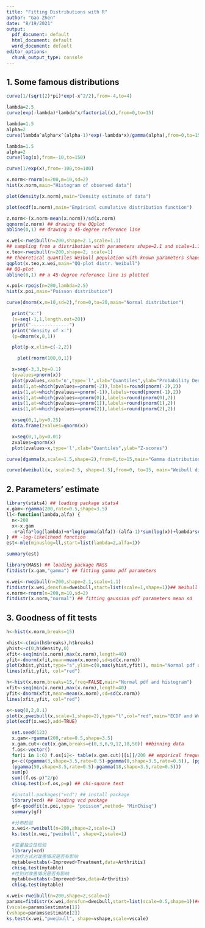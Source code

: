 ```yaml
---
title: "Fitting Distributions with R"
author: "Gao Zhen"
date: "8/19/2021"
output:
  pdf_document: default
  html_document: default
  word_document: default
editor_options: 
  chunk_output_type: console
---
```


## 1. Some famous distributions
```r
curve(1/(sqrt(2)*pi)*exp(-x^2/2),from=-4,to=4)
```
```r
lambda=2.5
curve(exp(-lambda)*lambda^x/factorial(x),from=0,to=15)
```
```r
lambda=1.5
alpha=2
curve(lambda^alpha*x^(alpha-1)*exp(-lambda*x)/gamma(alpha),from=0,to=15)
```
```r
lambda=1.5
alpha=2
curve(log(x),from=-10,to=150)
```

```r
curve(1/exp(x),from=-100,to=100)
```


```r
x.norm<-rnorm(n=200,m=10,sd=2)
hist(x.norm,main="Histogram of observed data")

```

```r
plot(density(x.norm),main="Density estimate of data")
```
```r
plot(ecdf(x.norm),main="Empirical cumulative distribution function")
```

```r
z.norm<-(x.norm-mean(x.norm))/sd(x.norm) 
qqnorm(z.norm) ## drawing the QQplot 
abline(0,1) ## drawing a 45-degree reference line
```

```r
x.wei<-rweibull(n=200,shape=2.1,scale=1.1) 
## sampling from a distribution with parameters shape=2.1 and scale=1.1 
x.teo<-rweibull(n=200,shape=2, scale=1) 
## theoretical quantiles Weibull population with known parameters shape=2 e scale=1 
qqplot(x.teo,x.wei,main="QQ-plot distr. Weibull") 
## QQ-plot 
abline(0,1) ## a 45-degree reference line is plotted
```
```r
x.poi<-rpois(n=200,lambda=2.5)
hist(x.poi,main="Poisson distribution")
```

```r
curve(dnorm(x,m=10,sd=2),from=0,to=20,main="Normal distribution")
```

```r
  print("x:")
  (x=seq(-1,1,length.out=20))
  print("--------------")
  print("density of x:")
  (p=dnorm(x,0,1))
```

```r
  plot(p~x,xlim=c(-2,2))
```  

```r
    plot(rnorm(100,0,1))
```  

```r
  x=seq(-3,3,by=0.1)
  (pvalues=pnorm(x))
  plot(pvalues,xaxt='n',type='l',xlab="Quantiles",ylab="Probability Density")
  axis(1,at=which(pvalues==pnorm(-2)),labels=round(pnorm(-2),2))
  axis(1,at=which(pvalues==pnorm(-1)),labels=round(pnorm(-1),2))
  axis(1,at=which(pvalues==pnorm(0)),labels=round(pnorm(0),2))
  axis(1,at=which(pvalues==pnorm(1)),labels=round(pnorm(1),2))
  axis(1,at=which(pvalues==pnorm(2)),labels=round(pnorm(2),2))
```

```r
  x=seq(0,1,by=0.25)
  data.frame(zvalues=qnorm(x))
```

```r
  x=seq(0,1,by=0.01)
  zvalues=qnorm(x)
  plot(zvalues~x,type='l',xlab="Quantiles",ylab="Z-scores")
```


```r
curve(dgamma(x,scale=1.5,shape=2),from=0,to=15,main="Gamma distribution")
```

```r
curve(dweibull(x, scale=2.5, shape=1.5),from=0, to=15, main="Weibull distribution")
```

## 2. Parameters’ estimate

```r
library(stats4) ## loading package stats4 
x.gam<-rgamma(200,rate=0.5,shape=3.5)
ll<-function(lambda,alfa) {
  n<-200 
  x<-x.gam
  -n*alfa*log(lambda)+n*log(gamma(alfa))-(alfa-1)*sum(log(x))+lambda*sum(x)
} ## -log-likelihood function 
est<-mle(minuslog=ll,start=list(lambda=2,alfa=1)) 
```
```r
summary(est) 
```

```r
library(MASS) ## loading package MASS 
fitdistr(x.gam,"gamma") ## fitting gamma pdf parameters
```



```r
x.wei<-rweibull(n=200,shape=2.1,scale=1.1)
fitdistr(x.wei,densfun=dweibull,start=list(scale=1,shape=1))## Weibull pdf parameters
x.norm<-rnorm(n=200,m=10,sd=2)
fitdistr(x.norm,"normal") ## fitting gaussian pdf parameters mean sd
```

## 3. Goodness of fit tests

```r
h<-hist(x.norm,breaks=15) 
```

```r
xhist<-c(min(h$breaks),h$breaks) 
yhist<-c(0,h$density,0) 
xfit<-seq(min(x.norm),max(x.norm),length=40)
yfit<-dnorm(xfit,mean=mean(x.norm),sd=sd(x.norm)) 
plot(xhist,yhist,type="s",ylim=c(0,max(yhist,yfit)), main="Normal pdf and histogram") 
lines(xfit,yfit, col="red")
```
```r
h<-hist(x.norm,breaks=15,freq=FALSE,main="Normal pdf and histogram") 
xfit<-seq(min(x.norm),max(x.norm),length=40)
yfit<-dnorm(xfit,mean=mean(x.norm),sd=sd(x.norm)) 
lines(xfit,yfit, col="red")
```

```r
x<-seq(0,2,0.1)
plot(x,pweibull(x,scale=1,shape=2),type="l",col="red",main="ECDF and Weibull CDF") 
plot(ecdf(x.wei),add=TRUE)
```

```r
  set.seed(123)
  x.gam<-rgamma(200,rate=0.5,shape=3.5)
  x.gam.cut<-cut(x.gam,breaks=c(0,3,6,9,12,18,50)) ##binning data
  f.os<-vector() 
  for(i in 1:6) f.os[i]<- table(x.gam.cut)[[i]]/200 ## empirical frequencies
  p<-c((pgamma(3,shape=3.5,rate=0.5)-pgamma(0,shape=3.5,rate=0.5)), (pgamma(6,shape=3.5,rate=0.5)-pgamma(3,shape=3.5,rate=0.5)), (pgamma(9,shape=3.5,rate=0.5)-pgamma(6,shape=3.5,rate=0.5)), (pgamma(12,shape=3.5,rate=0.5)-pgamma(9,shape=3.5,rate=0.5)), (pgamma(18,shape=3.5,rate=0.5)-pgamma(12,shape=3.5,rate=0.5)),
  (pgamma(50,shape=3.5,rate=0.5)-pgamma(18,shape=3.5,rate=0.5)))
  sum(p)
  sum((f.os-p)^2/p)
  chisq.test(x=f.os,p=p) ## chi-square test
```

```r
  #install.packages("vcd") ## install package
  library(vcd) ## loading vcd package
  gf<-goodfit(x.poi,type= "poisson",method= "MinChisq")
  summary(gf)
```


```r
  #分布检验
  x.wei<-rweibull(n=200,shape=2,scale=1) 
  ks.test(x.wei,"pweibull", shape=2,scale=1)
```


```r
  #变量独立性检验
  library(vcd)
  #治疗方式对改善情况是否有影响
  mytable=xtabs(~Improved+Treatment,data=Arthritis)
  chisq.test(mytable)
  #性别对改善情况是否有影响
  mytable=xtabs(~Improved+Sex,data=Arthritis)
  chisq.test(mytable)
```


```r
x.wei<-rweibull(n=200,shape=2,scale=1)
params=fitdistr(x.wei,densfun=dweibull,start=list(scale=0.5,shape=1))## 
(vscale=params$estimate[1])
(vshape=params$estimate[2])
ks.test(x.wei,"pweibull", shape=vshape,scale=vscale)
```



